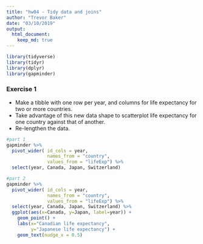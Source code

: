 ```yaml
---
title: "hw04 - Tidy data and joins"
author: "Trevor Baker"
date: "03/10/2019"
output: 
  html_document:
    keep_md: true
---
```


```r

library(tidyverse)
library(tidyr)
library(dplyr)
library(gapminder)

```


### Exercise 1
- Make a tibble with one row per year, and columns for life expectancy for two or more countries.
- Take advantage of this new data shape to scatterplot life expectancy for one country against that of another.
- Re-lengthen the data.


```r

#part 1
gapminder %>%
  pivot_wider( id_cols = year,
               names_from = "country",
               values_from = "lifeExp") %>%
  select(year, Canada, Japan, Switzerland)

```

```r

#part 2
gapminder %>%
  pivot_wider( id_cols = year,
               names_from = "country",
               values_from = "lifeExp") %>%
  select(year, Canada, Japan, Switzerland) %>%
  ggplot(aes(x=Canada, y=Japan, label=year)) +
    geom_point() +
    labs(x="Canadian life expectancy",
         y="Japanese life expectancy") +
    geom_text(nudge_x = 0.5)

```

